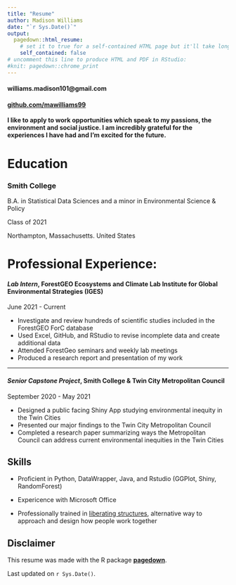 ```yaml
---
title: "Resume"
author: Madison Williams 
date: "`r Sys.Date()`"
output:
  pagedown::html_resume:
    # set it to true for a self-contained HTML page but it'll take longer to render
    self_contained: false
# uncomment this line to produce HTML and PDF in RStudio:
#knit: pagedown::chrome_print
---
```


<!-- Contact Me! {#contact} -->
<!-- ================================================================================ -->

#### <i class="fa fa-envelope"></i> williams.madison101@gmail.com

#### <i class="fa fa-github"></i> [github.com/mawilliams99](https://github.com/mawilliams99)

**I like to apply to work opportunities which speak to my passions, the environment and social justice. I am incredibly grateful for the experiences I have had and I'm excited for the future.**

Education {data-icon=graduation-cap data-concise=true}
================================================================================

### Smith College

B.A. in Statistical Data Sciences and a minor in Environmental Science & Policy

Class of 2021 

Northampton, Massachusetts. United States


Professional Experience: {data-icon=laptop}
================================================================================


#### *Lab Intern*, ForestGEO Ecosystems and Climate Lab  Institute for Global Environmental Strategies (IGES)

June 2021 - Current 

- Investigate and review hundreds of scientific studies included in the ForestGEO ForC database
- Used Excel, GitHub, and RStudio to revise incomplete data and create additional data
- Attended ForestGeo seminars and weekly lab meetings 
- Produced a research report and presentation of my work

--------------------------------------------------------------------------------

#### *Senior Capstone Project*, Smith College & Twin City Metropolitan Council 

September 2020 - May 2021

-	Designed a public facing Shiny App studying environmental inequity in the Twin Cities 
-	Presented our major findings to the Twin City Metropolitan Council  
-	Completed a research paper summarizing ways the Metropolitan Council can address current environmental inequities in the Twin Cities


Skills {#skills}
--------------------------------------------------------------------------------

- Proficient in Python, DataWrapper, Java, and Rstudio (GGPlot, Shiny, RandomForest)

- Expericence with Microsoft Office

- Professionally trained in [liberating structures](https://www.liberatingstructures.com), alternative way to approach and design how people work together

Disclaimer {#disclaimer}
--------------------------------------------------------------------------------

This resume was made with the R package [**pagedown**](https://github.com/rstudio/pagedown).

Last updated on `r Sys.Date()`.

